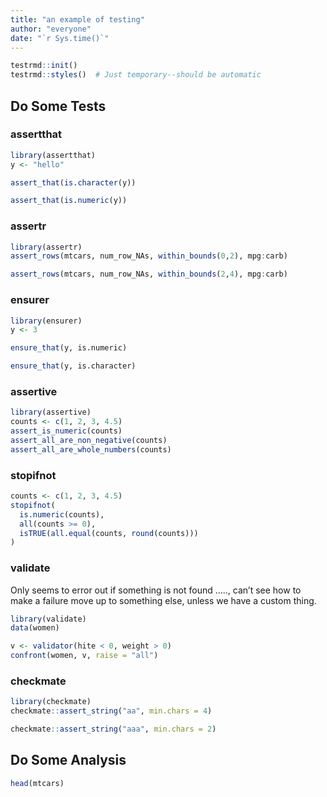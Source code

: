 ```yaml
---
title: "an example of testing"
author: "everyone"
date: "`r Sys.time()`"
---
```


```r
testrmd::init()
testrmd::styles()  # Just temporary--should be automatic
```

## Do Some Tests

### assertthat

```r
library(assertthat)
y <- "hello"

assert_that(is.character(y))
```

```r
assert_that(is.numeric(y))
```

### assertr

```r
library(assertr)
assert_rows(mtcars, num_row_NAs, within_bounds(0,2), mpg:carb)
```

```r
assert_rows(mtcars, num_row_NAs, within_bounds(2,4), mpg:carb)
```

### ensurer
```r
library(ensurer)
y <- 3

ensure_that(y, is.numeric)
```

```r
ensure_that(y, is.character)
```

### assertive

```r
library(assertive)
counts <- c(1, 2, 3, 4.5)
assert_is_numeric(counts)
assert_all_are_non_negative(counts)
assert_all_are_whole_numbers(counts)
```

### stopifnot

```r
counts <- c(1, 2, 3, 4.5)
stopifnot(
  is.numeric(counts),
  all(counts >= 0),
  isTRUE(all.equal(counts, round(counts)))
)
```

### validate

Only seems to error out if something is not found ....., can't see how to make
a failure move up to something else, unless we have a custom thing.

```r
library(validate)
data(women)

v <- validator(hite < 0, weight > 0)
confront(women, v, raise = "all")
```

### checkmate

```r
library(checkmate)
checkmate::assert_string("aa", min.chars = 4)
```

```r
checkmate::assert_string("aaa", min.chars = 2)
```


## Do Some Analysis

```r
head(mtcars)
```


